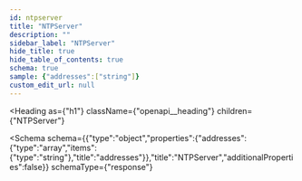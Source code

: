 ```yaml
---
id: ntpserver
title: "NTPServer"
description: ""
sidebar_label: "NTPServer"
hide_title: true
hide_table_of_contents: true
schema: true
sample: {"addresses":["string"]}
custom_edit_url: null
---
```



<Heading
  as={"h1"}
  className={"openapi__heading"}
  children={"NTPServer"}
>
</Heading>





<Schema
  schema={{"type":"object","properties":{"addresses":{"type":"array","items":{"type":"string"},"title":"addresses"}},"title":"NTPServer","additionalProperties":false}}
  schemaType={"response"}
>
  
</Schema>
            